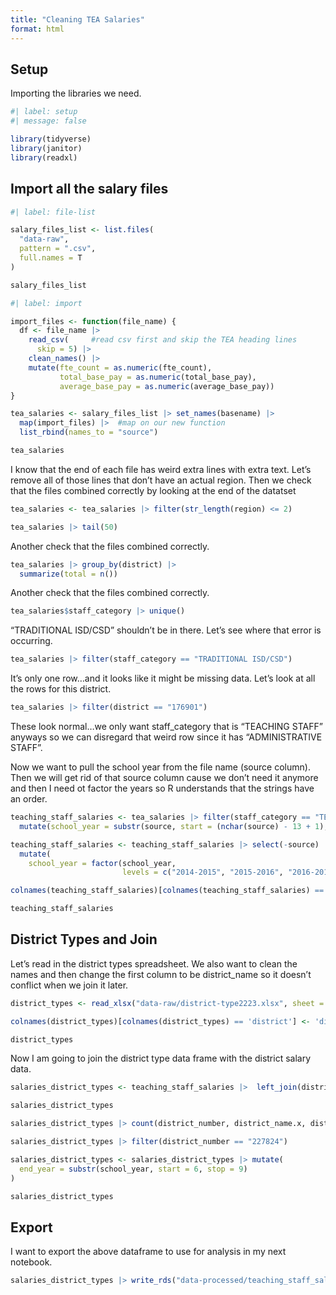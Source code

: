 ```yaml
---
title: "Cleaning TEA Salaries"
format: html
---
```


## Setup

Importing the libraries we need.

```r
#| label: setup
#| message: false

library(tidyverse)
library(janitor)
library(readxl)
```


## Import all the salary files

```r
#| label: file-list

salary_files_list <- list.files(
  "data-raw",
  pattern = ".csv",
  full.names = T
)

salary_files_list

```

```r
#| label: import

import_files <- function(file_name) {
  df <- file_name |> 
    read_csv(     #read csv first and skip the TEA heading lines
      skip = 5) |>
    clean_names() |> 
    mutate(fte_count = as.numeric(fte_count),
           total_base_pay = as.numeric(total_base_pay),
           average_base_pay = as.numeric(average_base_pay))
}

tea_salaries <- salary_files_list |> set_names(basename) |> 
  map(import_files) |>  #map on our new function
  list_rbind(names_to = "source")

tea_salaries

```

I know that the end of each file has weird extra lines with extra text. Let's remove all of those lines that don't have an actual region. Then we check that the files combined correctly by looking at the end of the datatset

```r
tea_salaries <- tea_salaries |> filter(str_length(region) <= 2)

tea_salaries |> tail(50)

```

Another check that the files combined correctly. 

```r
tea_salaries |> group_by(district) |> 
  summarize(total = n())

```

Another check that the files combined correctly. 

```r
tea_salaries$staff_category |> unique()
```

"TRADITIONAL ISD/CSD" shouldn't be in there. Let's see where that error is occurring. 

```r
tea_salaries |> filter(staff_category == "TRADITIONAL ISD/CSD")
```

It's only one row...and it looks like it might be missing data. Let's look at all the rows for this district. 

```r
tea_salaries |> filter(district == "176901")
```

These look normal...we only want staff_category that is "TEACHING STAFF" anyways so we can disregard that weird row since it has "ADMINISTRATIVE STAFF". 

Now we want to pull the school year from the file name (source column). Then we will get rid of that source column cause we don't need it anymore and then I need ot factor the years so R understands that the strings have an order. 

```r
teaching_staff_salaries <- tea_salaries |> filter(staff_category == "TEACHING STAFF") |> 
  mutate(school_year = substr(source, start = (nchar(source) - 13 + 1), stop = nchar(source)-4))

teaching_staff_salaries <- teaching_staff_salaries |> select(-source) |> 
  mutate(
    school_year = factor(school_year, 
                         levels = c("2014-2015", "2015-2016", "2016-2017", "2017-2018", "2018-2019", "2019-2020", "2020-2021", "2021-2022", "2022-2023", "2023-2024")))

colnames(teaching_staff_salaries)[colnames(teaching_staff_salaries) == "district"] <- "district_number"

teaching_staff_salaries
```

## District Types and Join

Let's read in the district types spreadsheet. We also want to clean the names and then change the first column to be district_name so it doesn't conflict when we join it later. 

```r
district_types <- read_xlsx("data-raw/district-type2223.xlsx", sheet = "2223_Data") |> clean_names()

colnames(district_types)[colnames(district_types) == 'district'] <- 'district_name'

district_types
```

Now I am going to join the district type data frame with the district salary data. 

```r
salaries_district_types <- teaching_staff_salaries |>  left_join(district_types, by = "district_number") 

salaries_district_types 

```

```r
salaries_district_types |> count(district_number, district_name.x, district_name.y) |> count(district_number, sort = T)
```

```r
salaries_district_types |> filter(district_number == "227824") 
```

```r
salaries_district_types <- salaries_district_types |> mutate(
  end_year = substr(school_year, start = 6, stop = 9)
)

salaries_district_types
```


## Export

I want to export the above dataframe to use for analysis in my next notebook.

```r
salaries_district_types |> write_rds("data-processed/teaching_staff_salaries.rds")
```















